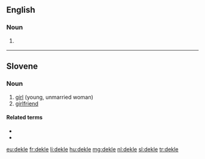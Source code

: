 ==English==

===Noun===
{{en-noun}}

# {{art}} {{alternative form of|deckle}}

{{Webster 1913}}

----

==Slovene==

===Noun===
{{sl-noun|n|dual=dekleti|dekleta}}

# [[girl]] (young, unmarried woman)
# [[girlfriend]]

====Related terms====
* {{l|sl|deklica}}
* {{l|sl|mladenka}}

[[eu:dekle]]
[[fr:dekle]]
[[li:dekle]]
[[hu:dekle]]
[[mg:dekle]]
[[nl:dekle]]
[[sl:dekle]]
[[tr:dekle]]